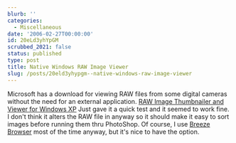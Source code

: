 ```yaml
---
blurb: ''
categories:
  - Miscellaneous
date: '2006-02-27T00:00:00'
id: 20eLd3yhYpGM
scrubbed_2021: false
status: published
type: post
title: Native Windows RAW Image Viewer
slug: /posts/20eld3yhypgm--native-windows-raw-image-viewer
---
```


Microsoft has a download for viewing RAW files from some digital
cameras without the need for an external application.
[RAW Image Thumbnailer and Viewer for Windows XP](http://www.microsoft.com/downloads/details.aspx?FamilyID=d48e808e-b10d-4ce4-a141-5866fd4a3286&DisplayLang=en)
Just gave it a quick test and it seemed to work fine. I don't think
it alters the RAW file in anyway so it should make it easy to sort
images before running them thru PhotoShop. Of course, I use
[Breeze Browser](http://www.breezesys.com/BreezeBrowser/index.htm)
most of the time anyway, but it's nice to have the option.
